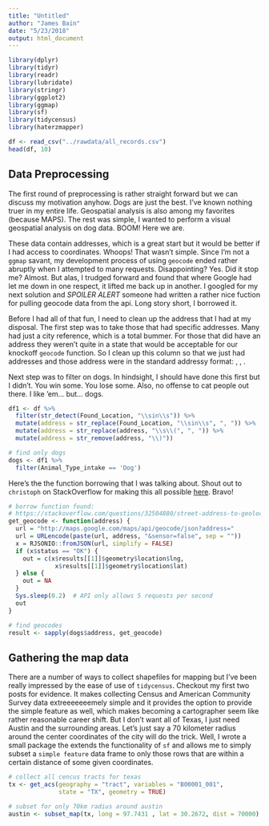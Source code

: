 ```yaml
---
title: "Untitled"
author: "James Bain"
date: "5/23/2018"
output: html_document
---
```


```r
library(dplyr)
library(tidyr)
library(readr)
library(lubridate)
library(stringr)
library(ggplot2)
library(ggmap)
library(sf)
library(tidycensus)
library(haterzmapper)
```

```r
df <- read_csv("../rawdata/all_records.csv")
head(df, 10)
```
## Data Preprocessing

The first round of preprocessing is rather straight forward but we can discuss my motivation anyhow. Dogs are just the best. I've known nothing truer in my entire life. Geospatial analysis is also among my favorites (because MAPS). The rest was simple, I wanted to perform a visual geospatial analysis on dog data. BOOM! Here we are. 

These data contain addresses, which is a great start but it would be better if I had access to coordinates. Whoops! That wasn't simple. Since I'm not a `ggmap` savant, my development process of using `geocode` ended rather abruptly when I attempted to many requests. Disappointing? Yes. Did it stop me? Almost. But alas, I trudged forward and found that where Google had let me down in one respect, it lifted me back up in another. I googled for my next solution and *SPOILER ALERT* someone had written a rather nice fuction for pulling geocode data from the api. Long story short, I borrowed it.

Before I had all of that fun, I need to clean up the address that I had at my disposal. The first step was to take those that had specific addresses. Many had just a city reference, which is a total bummer. For those that did have an address they weren't quite in a state that would be acceptable for our knockoff `geocode` function. So I clean up this column so that we just had addresses and those address were in the standard addressy format: <unit number> <street>, <city>, <state abbreviation>.

Next step was to filter on dogs. In hindsight, I should have done this first but I didn't. You win some. You lose some. Also, no offense to cat people out there. I like 'em... but... dogs. 
```r
df1 <- df %>%
  filter(str_detect(Found_Location, "\\sin\\s")) %>%
  mutate(address = str_replace(Found_Location, "\\sin\\s", ", ")) %>%
  mutate(address = str_replace(address, "\\s\\(", ", ")) %>% 
  mutate(address = str_remove(address, "\\)"))

# find only dogs
dogs <- df1 %>%
  filter(Animal_Type_intake == 'Dog')
```

Here's the the function borrowing that I was talking about. Shout out to `christoph` on StackOverflow for making this all possible [here](https://stackoverflow.com/questions/32504880/street-address-to-geolocation-lat-long). Bravo! 

```r
# borrow function found:
# https://stackoverflow.com/questions/32504880/street-address-to-geolocation-lat-long
get_geocode <- function(address) {
  url = "http://maps.google.com/maps/api/geocode/json?address="
  url = URLencode(paste(url, address, "&sensor=false", sep = ""))
  x = RJSONIO::fromJSON(url, simplify = FALSE)
  if (x$status == "OK") {
    out = c(x$results[[1]]$geometry$location$lng,
             x$results[[1]]$geometry$location$lat)
  } else {
    out = NA
  }
  Sys.sleep(0.2)  # API only allows 5 requests per second
  out
}

# find geocodes
result <- sapply(dogs$address, get_geocode)
```


## Gathering the map data

There are a number of ways to collect shapefiles for mapping but I've been really impressed by the ease of use of `tidycensus`. Checkout my first two posts for evidence. It makes collecting Census and American Community Survey data extreeeeeeemely simple and it provides the option to provide the simple feature as well, which makes becoming a cartographer seem like rather reasonable career shift. But I don't want all of Texas, I just need Austin and the surrounding areas. Let's just say a 70 kilometer radius around the center coordinates of the city will do the trick. Well, I wrote a small package the extends the functionality of `sf` and allows me to simply subset a `simple feature` data frame to only those rows that are within a certain distance of some given coordinates.
```r
# collect all cencus tracts for texas
tx <- get_acs(geography = "tract", variables = "B00001_001",
              state = "TX", geometry = TRUE)

# subset for only 70km radius around austin
austin <- subset_map(tx, long = 97.7431 , lat = 30.2672, dist = 70000)
```
